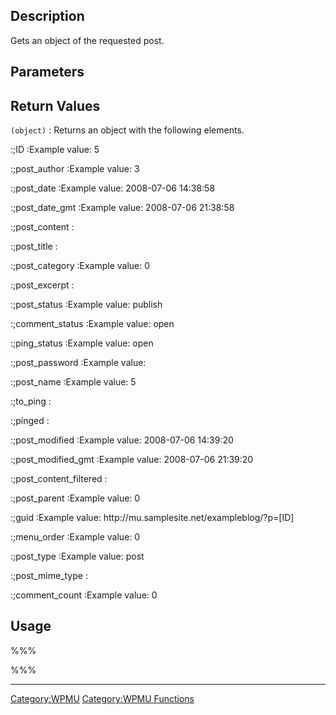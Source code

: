 == Description ==
Gets an object of the requested post.

== Parameters ==
{{Parameter|$blog_id|integer|The id of the blog being requested.}}
{{Parameter|$post_id|integer|The id of the post being requested.}}

== Return Values ==
; <tt>(object)</tt> : Returns an object with the following elements.

:;ID :Example value: 5 
:;post_author :Example value: 3 
:;post_date :Example value: 2008-07-06 14:38:58 
:;post_date_gmt :Example value: 2008-07-06 21:38:58 
:;post_content :
:;post_title :
:;post_category :Example value: 0 
:;post_excerpt :
:;post_status :Example value: publish 
:;comment_status :Example value: open 
:;ping_status :Example value: open 
:;post_password :Example value:  
:;post_name :Example value: 5 
:;to_ping :
:;pinged :
:;post_modified :Example value: 2008-07-06 14:39:20 
:;post_modified_gmt :Example value: 2008-07-06 21:39:20 
:;post_content_filtered :
:;post_parent :Example value: 0 
:;guid :Example value: <nowiki>http://mu.samplesite.net/exampleblog/?p=[ID]</nowiki> 
:;menu_order :Example value: 0 
:;post_type :Example value: post 
:;post_mime_type :
:;comment_count :Example value: 0

== Usage ==
%%%<?php get_blog_post($blog_id, $post_id); ?>%%%

----

[[Category:WPMU]]
[[Category:WPMU Functions]]